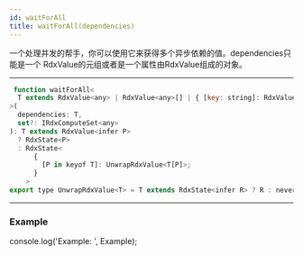 ```yaml
---
id: waitForAll
title: waitForAll(dependencies)
---
```


一个处理并发的帮手，你可以使用它来获得多个异步依赖的值。dependencies只能是一个 RdxValue的元组或者是一个属性由RdxValue组成的对象。

---

```jsx
 function waitForAll<
  T extends RdxValue<any> | RdxValue<any>[] | { [key: string]: RdxValue<any> }
>(
  dependencies: T,
  set?: IRdxComputeSet<any>
): T extends RdxValue<infer P>
  ? RdxState<P>
  : RdxState<
      {
        [P in keyof T]: UnwrapRdxValue<T[P]>;
      }
    >
export type UnwrapRdxValue<T> = T extends RdxState<infer R> ? R : never;
```
---

### Example

console.log('Example: ', Example);

<ExampleCustomizer code={code} example={Example} />
